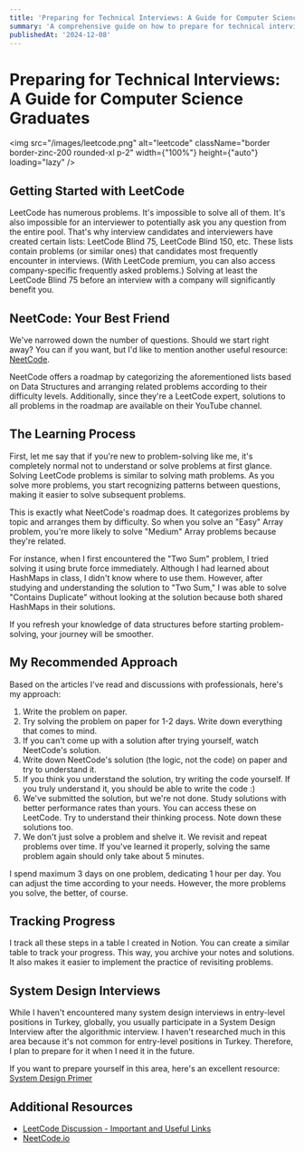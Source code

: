 ```yaml
---
title: 'Preparing for Technical Interviews: A Guide for Computer Science Graduates'
summary: 'A comprehensive guide on how to prepare for technical interviews using LeetCode and other resources'
publishedAt: '2024-12-08'
---
```


# Preparing for Technical Interviews: A Guide for Computer Science Graduates

<img src="/images/leetcode.png" alt="leetcode" className="border border-zinc-200 rounded-xl p-2" width={"100%"} height={"auto"} loading="lazy" />


## Getting Started with LeetCode

LeetCode has numerous problems. It's impossible to solve all of them. It's also impossible for an interviewer to potentially ask you any question from the entire pool. That's why interview candidates and interviewers have created certain lists: LeetCode Blind 75, LeetCode Blind 150, etc. These lists contain problems (or similar ones) that candidates most frequently encounter in interviews. (With LeetCode premium, you can also access company-specific frequently asked problems.) Solving at least the LeetCode Blind 75 before an interview with a company will significantly benefit you.

## NeetCode: Your Best Friend

We've narrowed down the number of questions. Should we start right away? You can if you want, but I'd like to mention another useful resource: [NeetCode](https://neetcode.io/).

NeetCode offers a roadmap by categorizing the aforementioned lists based on Data Structures and arranging related problems according to their difficulty levels. Additionally, since they're a LeetCode expert, solutions to all problems in the roadmap are available on their YouTube channel.

## The Learning Process

First, let me say that if you're new to problem-solving like me, it's completely normal not to understand or solve problems at first glance. Solving LeetCode problems is similar to solving math problems. As you solve more problems, you start recognizing patterns between questions, making it easier to solve subsequent problems.

This is exactly what NeetCode's roadmap does. It categorizes problems by topic and arranges them by difficulty. So when you solve an "Easy" Array problem, you're more likely to solve "Medium" Array problems because they're related.

For instance, when I first encountered the "Two Sum" problem, I tried solving it using brute force immediately. Although I had learned about HashMaps in class, I didn't know where to use them. However, after studying and understanding the solution to "Two Sum," I was able to solve "Contains Duplicate" without looking at the solution because both shared HashMaps in their solutions.

If you refresh your knowledge of data structures before starting problem-solving, your journey will be smoother.

## My Recommended Approach

Based on the articles I've read and discussions with professionals, here's my approach:

1. Write the problem on paper.
2. Try solving the problem on paper for 1-2 days. Write down everything that comes to mind.
3. If you can't come up with a solution after trying yourself, watch NeetCode's solution.
4. Write down NeetCode's solution (the logic, not the code) on paper and try to understand it.
5. If you think you understand the solution, try writing the code yourself. If you truly understand it, you should be able to write the code :)
6. We've submitted the solution, but we're not done. Study solutions with better performance rates than yours. You can access these on LeetCode. Try to understand their thinking process. Note down these solutions too.
7. We don't just solve a problem and shelve it. We revisit and repeat problems over time. If you've learned it properly, solving the same problem again should only take about 5 minutes.

I spend maximum 3 days on one problem, dedicating 1 hour per day. You can adjust the time according to your needs. However, the more problems you solve, the better, of course.

## Tracking Progress

I track all these steps in a table I created in Notion. You can create a similar table to track your progress. This way, you archive your notes and solutions. It also makes it easier to implement the practice of revisiting problems.

## System Design Interviews

While I haven't encountered many system design interviews in entry-level positions in Turkey, globally, you usually participate in a System Design Interview after the algorithmic interview. I haven't researched much in this area because it's not common for entry-level positions in Turkey. Therefore, I plan to prepare for it when I need it in the future.

If you want to prepare yourself in this area, here's an excellent resource: [System Design Primer](https://github.com/donnemartin/system-design-primer)

## Additional Resources

- [LeetCode Discussion - Important and Useful Links](https://leetcode.com/discuss/general-discussion/665604/important-and-useful-links-from-all-over-the-leetcode)
- [NeetCode.io](https://neetcode.io/)

